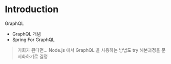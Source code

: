 # Introduction

GraphQL
- GraphQL 개념
- Spring For GraphQL


> 기회가 된다면... Node.js 에서 GraphQL 을 사용하는 방법도 try 해본과정을 문서화하기로 결정


